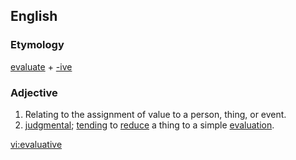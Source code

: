 ==English==
===Etymology===
[[evaluate]] + [[-ive]]
===Adjective===
{{en-adj}}
# Relating to the assignment of value to a person, thing, or event.
# [[judgmental]]; [[tending]] to [[reduce]] a thing to a simple [[evaluation]].

[[vi:evaluative]]
